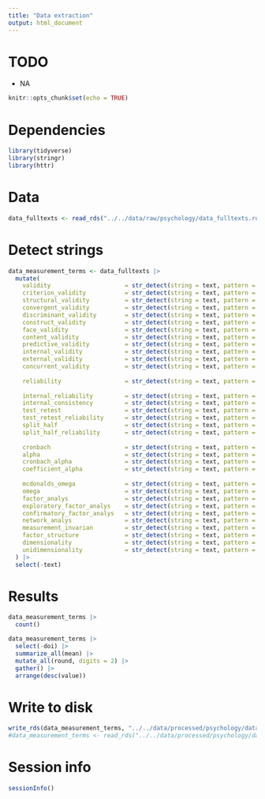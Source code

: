 ```yaml
---
title: "Data extraction"
output: html_document
---
```


# TODO

- NA

```r
knitr::opts_chunk$set(echo = TRUE)
```

# Dependencies

```r

library(tidyverse)
library(stringr)
library(httr)

```

# Data

```r

data_fulltexts <- read_rds("../../data/raw/psychology/data_fulltexts.rds")

```

# Detect strings

```r

data_measurement_terms <- data_fulltexts |> 
  mutate(
    validity                     = str_detect(string = text, pattern = "validity"),
    criterion_validity           = str_detect(string = text, pattern = "criterion validity"),
    structural_validity          = str_detect(string = text, pattern = "structural validity"),
    convergent_validity          = str_detect(string = text, pattern = "convergent validity"), 
    discriminant_validity        = str_detect(string = text, pattern = "discriminant validity"),
    construct_validity           = str_detect(string = text, pattern = "construct validity"),
    face_validity                = str_detect(string = text, pattern = "face validity"),
    content_validity             = str_detect(string = text, pattern = "content validity"),
    predictive_validity          = str_detect(string = text, pattern = "predictive validity"),
    internal_validity            = str_detect(string = text, pattern = "internal validity"),
    external_validity            = str_detect(string = text, pattern = "external validity"),
    concurrent_validity          = str_detect(string = text, pattern = "concurrent validity"),
    
    reliability                  = str_detect(string = text, pattern = "reliability"),
    
    internal_reliability         = str_detect(string = text, pattern = "internal reliabilit"),
    internal_consistency         = str_detect(string = text, pattern = "internal consistenc"),
    test_retest                  = str_detect(string = text, pattern = "test( |-)retest"),
    test_retest_reliability      = str_detect(string = text, pattern = "test( |-)retest reliabilit"),
    split_half                   = str_detect(string = text, pattern = "(split half|split-half|splithalf)"),
    split_half_reliability       = str_detect(string = text, pattern = "(split half|split-half|splithalf) reliability"),
    
    cronbach                     = str_detect(string = text, pattern = "cronbach"),
    alpha                        = str_detect(string = text, pattern = "(alpha|α)"),
    cronbach_alpha               = str_detect(string = text, pattern = "cronbach('|’)?s? (alpha|a|α)"),
    coefficient_alpha            = str_detect(string = text, pattern = "coefficient (alpha|a|α)"),
    
    mcdonalds_omega              = str_detect(string = text, pattern = "mcdonald('|’)?s? (omega|ω)"),
    omega                        = str_detect(string = text, pattern = "(omega|ω)"),
    factor_analys                = str_detect(string = text, pattern = "factor analys"),
    exploratory_factor_analys    = str_detect(string = text, pattern = "exploratory factor analys"),
    confirmatory_factor_analys   = str_detect(string = text, pattern = "confirmatory factor analys"),
    network_analys               = str_detect(string = text, pattern = "network analys"),
    measurement_invarian         = str_detect(string = text, pattern = "measurement invarian"),
    factor_structure             = str_detect(string = text, pattern = "factor structure"),
    dimensionality               = str_detect(string = text, pattern = "dimensionality"),
    unidimensionality            = str_detect(string = text, pattern = "unidimensional")
  ) |>
  select(-text)

```

# Results

```r

data_measurement_terms |>
  count()

data_measurement_terms |>
  select(-doi) |>
  summarize_all(mean) |>
  mutate_all(round, digits = 2) |>
  gather() |>
  arrange(desc(value))

```

# Write to disk

```r

write_rds(data_measurement_terms, "../../data/processed/psychology/data_measurement_terms.rds")
#data_measurement_terms <- read_rds("../../data/processed/psychology/data_measurement_terms.rds")

```

# Session info

```r

sessionInfo()

```


